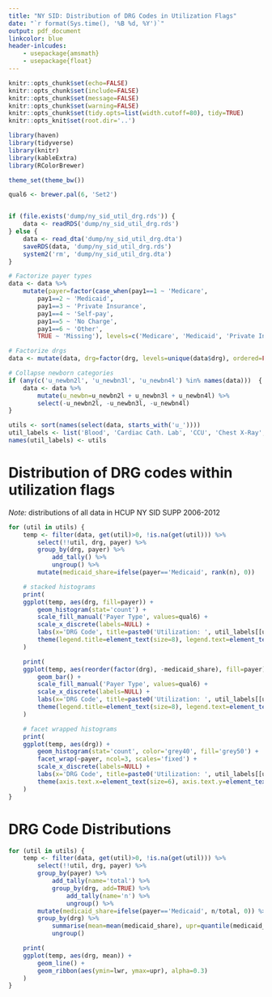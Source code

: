 ```yaml
---
title: "NY SID: Distribution of DRG Codes in Utilization Flags"
date: "`r format(Sys.time(), '%B %d, %Y')`"
output: pdf_document
linkcolor: blue
header-inlcudes:
    - usepackage{amsmath}
    - usepackage{float}
---
```



```r
knitr::opts_chunk$set(echo=FALSE)
knitr::opts_chunk$set(include=FALSE)
knitr::opts_chunk$set(message=FALSE)
knitr::opts_chunk$set(warning=FALSE)
knitr::opts_chunk$set(tidy.opts=list(width.cutoff=80), tidy=TRUE)
knitr::opts_knit$set(root.dir='..')
```
```r
library(haven)
library(tidyverse)
library(knitr)
library(kableExtra)
library(RColorBrewer)
```

```r
theme_set(theme_bw())

qual6 <- brewer.pal(6, 'Set2')
```

```r
```

```r
if (file.exists('dump/ny_sid_util_drg.rds')) {
	data <- readRDS('dump/ny_sid_util_drg.rds')
} else {
	data <- read_dta('dump/ny_sid_util_drg.dta')
	saveRDS(data, 'dump/ny_sid_util_drg.rds')
	system2('rm', 'dump/ny_sid_util_drg.dta')
}

# Factorize payer types
data <- data %>%
	mutate(payer=factor(case_when(pay1==1 ~ 'Medicare',
		pay1==2 ~ 'Medicaid',
		pay1==3 ~ 'Private Insurance',
		pay1==4 ~ 'Self-pay',
		pay1==5 ~ 'No Charge',
		pay1==6 ~ 'Other',
		TRUE ~ 'Missing'), levels=c('Medicare', 'Medicaid', 'Private Insurance', 'Self-pay', 'No Charge', 'Other', 'Missing'), ordered=TRUE))

# Factorize drgs
data <- mutate(data, drg=factor(drg, levels=unique(data$drg), ordered=FALSE))

# Collapse newborn categories
if (any(c('u_newbn2l', 'u_newbn3l', 'u_newbn4l') %in% names(data)))  {
	data <- data %>%
		mutate(u_newbn=u_newbn2l + u_newbn3l + u_newbn4l) %>%
		select(-u_newbn2l, -u_newbn3l, -u_newbn4l)
}

utils <- sort(names(select(data, starts_with('u_'))))
util_labels <- list('Blood', 'Cardiac Cath. Lab', 'CCU', 'Chest X-Ray', 'CT Scan', 'Dialysis', 'Echo', 'Emer. Dept.', 'EEG', 'EKG', 'Erythropoietin', 'ICU', 'Lithotripsy', 'Mental Health/Sub. Abuse', 'MRT', 'Newborn', 'Nuclear Med.', 'Obs.', 'Occ. Therapy', 'Organ Acq.', 'Other Implants', 'Pacemaker', 'Phys. Therapy', 'Radiology/Chemo.', 'Resp. Therapy', 'Speech Therapy', 'Cardiac Stress', 'Ultrasound')
names(util_labels) <- utils
```


# Distribution of DRG codes within utilization flags

*Note:* distributions of all data in HCUP NY SID SUPP 2006-2012

```r
for (util in utils) {
	temp <- filter(data, get(util)>0, !is.na(get(util))) %>%
		select(!!util, drg, payer) %>%
		group_by(drg, payer) %>%
			add_tally() %>%
			ungroup() %>%
		mutate(medicaid_share=ifelse(payer=='Medicaid', rank(n), 0))

	# stacked histograms
	print(
	ggplot(temp, aes(drg, fill=payer)) +
		geom_histogram(stat='count') +
		scale_fill_manual('Payer Type', values=qual6) +
		scale_x_discrete(labels=NULL) +
		labs(x='DRG Code', title=paste0('Utilization: ', util_labels[[util]])) +
		theme(legend.title=element_text(size=8), legend.text=element_text(size=8), legend.key.size=unit(0.5, 'lines'))
	)

	print(
	ggplot(temp, aes(reorder(factor(drg), -medicaid_share), fill=payer)) +
		geom_bar() +
		scale_fill_manual('Payer Type', values=qual6) +
		scale_x_discrete(labels=NULL) +
		labs(x='DRG Code', title=paste0('Utilization: ', util_labels[[util]]), subtitle='DRG codes in desc. of Medicaid share') +
		theme(legend.title=element_text(size=8), legend.text=element_text(size=8), legend.key.size=unit(0.5, 'lines'))
	)

	# facet wrapped histograms
	print(
	ggplot(temp, aes(drg)) +
		geom_histogram(stat='count', color='grey40', fill='grey50') +
		facet_wrap(~payer, ncol=3, scales='fixed') +
		scale_x_discrete(labels=NULL) +
		labs(x='DRG Code', title=paste0('Utilization: ', util_labels[[util]])) +
		theme(axis.text.x=element_text(size=6), axis.text.y=element_text(size=6), strip.text.x=element_text(size=8, margin=margin(t=0.8, b=0.8)))
	)
}
```


# DRG Code Distributions

```r
for (util in utils) {
	temp <- filter(data, get(util)>0, !is.na(get(util))) %>%
		select(!!util, drg, payer) %>%
		group_by(payer) %>%
			add_tally(name='total') %>%
			group_by(drg, add=TRUE) %>%
				add_tally(name='n') %>%
				ungroup() %>%
		mutate(medicaid_share=ifelse(payer=='Medicaid', n/total, 0)) %>%
		group_by(drg) %>%
			summarise(mean=mean(medicaid_share), upr=quantile(medicaid_share, 0.95), lwr=quantile(medicaid_share, 0.05)) %>%
			ungroup()

	print(
	ggplot(temp, aes(drg, mean)) +
		geom_line() +
		geom_ribbon(aes(ymin=lwr, ymax=upr), alpha=0.3)
	)
}
```
